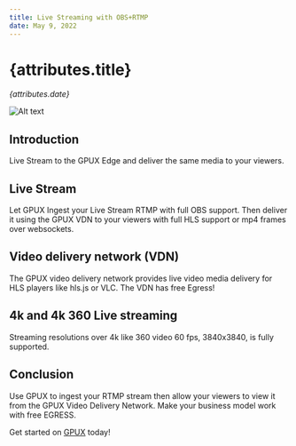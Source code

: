 ```yaml
---
title: Live Streaming with OBS+RTMP
date: May 9, 2022
---
```


# {attributes.title}

_{attributes.date}_

![Alt text](https://i.ibb.co/pyftZmw/3199.jpg "title")

## Introduction

Live Stream to the GPUX Edge and deliver the same media to your viewers.

## Live Stream

Let GPUX Ingest your Live Stream RTMP with full OBS support. Then deliver it using the GPUX VDN to your viewers with full HLS support or mp4 frames over websockets.

## Video delivery network (VDN)

The GPUX video delivery network provides live video media delivery for HLS players like hls.js or VLC. The VDN has free Egress!

## 4k and 4k 360 Live streaming

Streaming resolutions over 4k like 360 video 60 fps, 3840x3840, is fully supported.

## Conclusion

Use GPUX to ingest your RTMP stream then allow your viewers to view it from the GPUX Video Delivery Network. Make your business model work with free EGRESS.

Get started on [GPUX](https://gpux.ai/) today!
